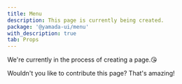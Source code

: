 ```yaml
---
title: Menu
description: This page is currently being created.
package: '@yamada-ui/menu'
with_description: true
tab: Props
---
```


We're currently in the process of creating a page.😘

Wouldn't you like to contribute this page? That's amazing!
